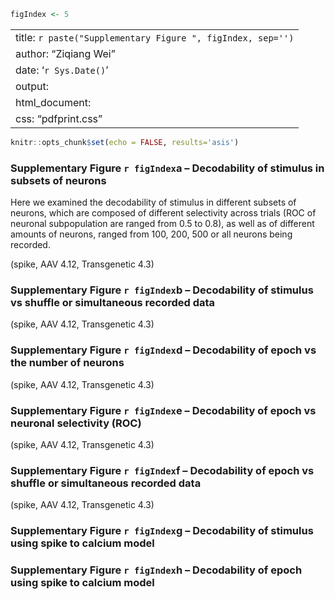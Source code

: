 ```r
figIndex <- 5
```

---
title: `r paste("Supplementary Figure ", figIndex, sep='')`
author: "Ziqiang Wei"
date: '`r Sys.Date()`'
output:
  html_document:
    css: "pdfprint.css"
---

```r
knitr::opts_chunk$set(echo = FALSE, results='asis')
```

### Supplementary Figure `r figIndex`a -- Decodability of stimulus in subsets of neurons
Here we examined the decodability of stimulus in different subsets of neurons, which are composed of different
selectivity across trials (ROC of neuronal subpopulation are ranged from 0.5 to 0.8), as well as of different 
amounts of neurons, ranged from 100, 200, 500 or all neurons being recorded.

(spike, AAV 4.12, Transgenetic 4.3)


### Supplementary Figure `r figIndex`b -- Decodability of stimulus vs shuffle or simultaneous recorded data
(spike, AAV 4.12, Transgenetic 4.3)


### Supplementary Figure `r figIndex`d -- Decodability of epoch vs the number of neurons
(spike, AAV 4.12, Transgenetic 4.3)


### Supplementary Figure `r figIndex`e -- Decodability of epoch vs neuronal selectivity (ROC)
(spike, AAV 4.12, Transgenetic 4.3)

### Supplementary Figure `r figIndex`f -- Decodability of epoch vs shuffle or simultaneous recorded data
(spike, AAV 4.12, Transgenetic 4.3)

### Supplementary Figure `r figIndex`g -- Decodability of stimulus using spike to calcium model

### Supplementary Figure `r figIndex`h -- Decodability of epoch using spike to calcium model
